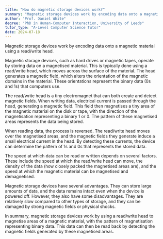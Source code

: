 ```yaml
---
title: "How do magnetic storage devices work?"
summary: "Magnetic storage devices work by encoding data onto a magnetic material using a read/write head."
author: "Prof. Daniel White"
degree: "PhD in Human-Computer Interaction, University of Leeds"
tutor_type: "A-Level Computer Science Tutor"
date: 2024-07-18
---
```


Magnetic storage devices work by encoding data onto a magnetic material using a read/write head.

Magnetic storage devices, such as hard drives or magnetic tapes, operate by storing data on a magnetised material. This is typically done using a read/write head, which moves across the surface of the material. The head generates a magnetic field, which alters the orientation of the magnetic domains in the material. These orientations represent the binary data (0s and 1s) that computers use.

The read/write head is a tiny electromagnet that can both create and detect magnetic fields. When writing data, electrical current is passed through the head, generating a magnetic field. This field then magnetises a tiny area of the magnetic material on the disk or tape, with the direction of the magnetisation representing a binary 1 or 0. The pattern of these magnetised areas represents the data being stored.

When reading data, the process is reversed. The read/write head moves over the magnetised areas, and the magnetic fields they generate induce a small electrical current in the head. By detecting these currents, the device can determine the pattern of 1s and 0s that represents the stored data.

The speed at which data can be read or written depends on several factors. These include the speed at which the read/write head can move, the density of the data (how closely packed the magnetised areas are), and the speed at which the magnetic material can be magnetised and demagnetised.

Magnetic storage devices have several advantages. They can store large amounts of data, and the data remains intact even when the device is powered off. However, they also have some disadvantages. They are relatively slow compared to other types of storage, and they can be damaged by strong magnetic fields or physical shocks.

In summary, magnetic storage devices work by using a read/write head to magnetise areas of a magnetic material, with the pattern of magnetisation representing binary data. This data can then be read back by detecting the magnetic fields generated by these magnetised areas.
    